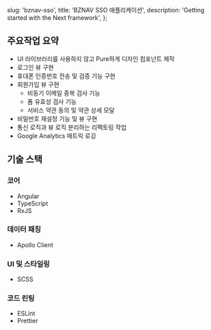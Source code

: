   slug: 'bznav-sso',
  title: 'BZNAV SSO 애플리케이션',
  description: 'Getting started with the Next framework',
};


## 주요작업 요약

- UI 라이브러리를 사용하지 않고 Pure하게 디자인 컴포넌트 제작
- 로그인 뷰 구현
- 휴대폰 인증번호 전송 및 검증 기능 구현
- 회원가입 뷰 구현
  - 비동기 이메일 중복 검사 기능
  - 폼 유효성 검사 기능
  - 서비스 약관 동의 및 약관 상세 모달
- 비밀번호 재설정 기능 및 뷰 구현
- 통신 로직과 뷰 로직 분리하는 리팩토링 작업
- Google Analytics 매트릭 로깅

## 기술 스택

### 코어

- Angular
- TypeScript
- RxJS

### 데이터 패칭

- Apollo Client

### UI 및 스타일링

- SCSS

### 코드 린팅

- ESLint
- Prettier